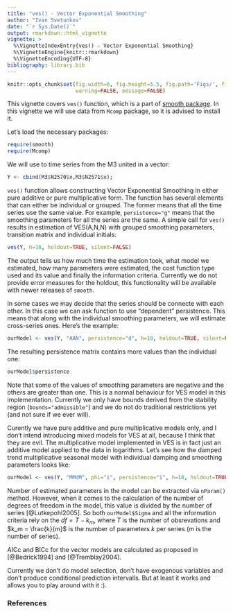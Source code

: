 ```yaml
---
title: "ves() - Vector Exponential Smoothing"
author: "Ivan Svetunkov"
date: "`r Sys.Date()`"
output: rmarkdown::html_vignette
vignette: >
  %\VignetteIndexEntry{ves() - Vector Exponential Smoothing}
  %\VignetteEngine{knitr::rmarkdown}
  %\VignetteEncoding{UTF-8}
bibliography: library.bib
---
```


```r
knitr::opts_chunk$set(fig.width=6, fig.height=5.5, fig.path='Figs/', fig.show='hold',
                      warning=FALSE, message=FALSE)
```

This vignette covers `ves()` function, which is a part of [smooth package](smooth.html). In this vignette we will use data from `Mcomp` package, so it is advised to install it.

Let's load the necessary packages:

```r
require(smooth)
require(Mcomp)
```

We will use to time series from the M3 united in a vector:
```r
Y <- cbind(M3$N2570$x,M3$N2571$x);
```

`ves()` function allows constructing Vector Exponential Smoothing in either pure additive or pure multiplicative form. The function has several elements that can either be individual or grouped. The former means that all the time series use the same value. For example, `persistence="g"` means that the smoothing parameters for all the series are the same. A simple call for `ves()` results in estimation of VES(A,N,N) with grouped smoothing parameters, transition matrix and individual initials:
```r
ves(Y, h=18, holdout=TRUE, silent=FALSE)
```

The output tells us how much time the estimation took, what model we estimated, how many parameters were estimated, the cost function type used and its value and finally the information criteria. Currently we do not provide error measures for the holdout, this functionality will be available with newer releases of `smooth`.

In some cases we may decide that the series should be connecte with each other. In this case we can ask function to use "dependent" persistence. This means that along with the individual smoothing parameters, we will estimate cross-series ones. Here's the example:
```r
ourModel <- ves(Y, "AAN", persistence="d", h=18, holdout=TRUE, silent=FALSE)
```

The resulting persistence matrix contains more values than the individual one:
```r
ourModel$persistence
```

Note that some of the values of smoothing parameters are negative and the others are greater than one. This is a normal behaviour for VES model in this implementation. Currently we only have bounds derived from the stability region (`bounds="admissible"`) and we do not do traditional restrictions yet (and not sure if we ever will).

Curently we have pure additive and pure multiplicative models only, and I don't intend introducing mixed models for VES at all, because I think that they are evil. The multiplicative model implemented in VES is in fact just an additive model applied to the data in logarithms. Let's see how the damped trend multiplicative seasonal model with individual damping and smoothing parameters looks like:
```r
ourModel <- ves(Y, "MMdM", phi="i", persistence="i", h=18, holdout=TRUE)
```

Number of estimated parameters in the model can be extracted via `nParam()` method. However, when it comes to the calculation of the number of degrees of freedom in the model, this value is divided by the number of series [@Lutkepohl2005]. So both `ourModel$Sigma` and all the information criteria rely on the $df = T - k_m$, where $T$ is the number of obsrevations and $k_m = \frac{k}{m}$ is the number of parameters $k$ per series ($m$ is the number of series).

AICc and BICc for the vector models are calculated as proposed in [@Bedrick1994] and [@Tremblay2004].

Currently we don't do model selection, don't have exogenous variables and don't produce conditional prediction intervalls. But at least it works and allows you to play around with it :).

### References
